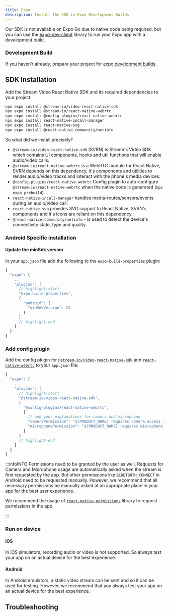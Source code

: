 ```yaml
---
title: Expo
description: Install the SDK in Expo Development Builds
---
```



Our SDK is not available on Expo Go due to native code being required, but you can use the [expo-dev-client](https://docs.expo.dev/development/create-development-builds/) library to run your Expo app with a development build.

### Development Build

If you haven't already, prepare your project for [expo development builds](https://docs.expo.dev/develop/development-builds/installation/).

## SDK Installation

Add the Stream Video React Native SDK and its required dependencies to your project:

```bash title=Terminal
npx expo install @stream-io/video-react-native-sdk
npx expo install @stream-io/react-native-webrtc
npx expo install @config-plugins/react-native-webrtc
npx expo install react-native-incall-manager
npx expo install react-native-svg
npx expo install @react-native-community/netinfo
```

So what did we install precisely?

- `@stream-io/video-react-native-sdk` (SVRN) is Stream's Video SDK which contains UI components, hooks and util functions that will enable audio/video calls.
- `@stream-io/react-native-webrtc` is a WebRTC module for React Native, SVRN depends on this dependency, it's components and utilities to render audio/video tracks and interact with the phone's media devices.
- `@config-plugins/react-native-webrtc` Config plugin to auto-configure `@stream-io/react-native-webrtc` when the native code is generated (`npx expo prebuild`).
- `react-native-incall-manager` handles media-routes/sensors/events during an audio/video call.
- `react-native-svg` provides SVG support to React Native, SVRN's components and it's icons are reliant on this dependency.
- `@react-native-community/netinfo` - is used to detect the device's connectivity state, type and quality.

### Android Specific installation

<!-- vale off -->
#### Update the minSdk version

In your `app.json` file add the following to the `expo-build-properties` plugin:

```js title=app.json
{
  "expo": {
    ...
    "plugins": [
      // highlight-start
      "expo-build-properties",
      {
        "android": {
          "minSdkVersion": 24
        }
      }
      // highlight-end
    ]
  }
}
```
<!-- vale on -->

### Add config plugin

Add the config plugin for [`@stream-io/video-react-native-sdk`](https://github.com/GetStream/stream-video-js/tree/main/packages/react-native-sdk/expo-config-plugin/README.md) and [`react-native-webrtc`](https://www.npmjs.com/package/@config-plugins/react-native-webrtc) to your `app.json` file:

```js title=app.json
{
  "expo": {
    ...
    "plugins": [
      // highlight-start
      "@stream-io/video-react-native-sdk",
      [
        "@config-plugins/react-native-webrtc",
        {
          // add your explanations for camera and microphone
          "cameraPermission": "$(PRODUCT_NAME) requires camera access in order to capture and transmit video",
          "microphonePermission": "$(PRODUCT_NAME) requires microphone access in order to capture and transmit audio"
        }
      ]
      // highlight-end
    ]
  }
}
```

:::infoINFO
Permissions need to be granted by the user as well. Requests for Camera and Microphone usage are automatically asked when the stream is first requested by the app. But other permissions like `BLUETOOTH_CONNECT` in Android need to be requested manually. However, we recommend that all necessary permissions be manually asked at an appropriate place in your app for the best user experience.

We recommend the usage of [`react-native-permissions`](https://github.com/zoontek/react-native-permissions) library to request permissions in the app.

:::

### Run on device

#### iOS 

In iOS simulators, recording audio or video is not supported. So always test your app on an actual device for the best experience.

#### Android

In Android emulators, a static video stream can be sent and so it can be used for testing. However, we recommend that you always test your app on an actual device for the best experience.

## Troubleshooting

<Troubleshooting isExpo={true} />
